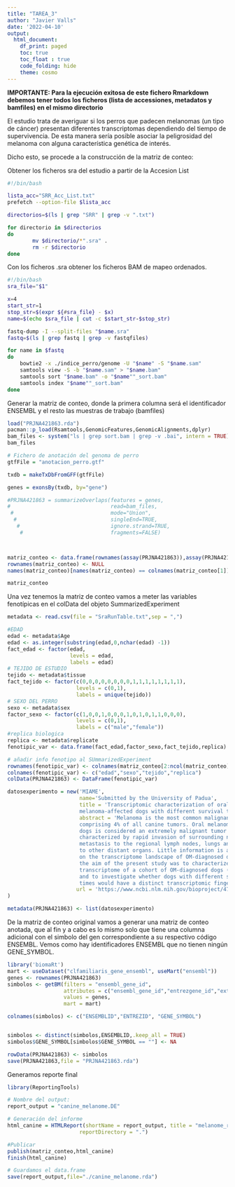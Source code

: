 ```yaml
---
title: "TAREA_3"
author: "Javier Valls"
date: '2022-04-10'
output: 
  html_document:
    df_print: paged
    toc: true
    toc_float : true
    code_folding: hide
    theme: cosmo
---
```


**IMPORTANTE: Para la ejecución exitosa de este fichero Rmarkdown debemos tener todos los ficheros (lista de accessiones, metadatos y bamfiles) en el mismo directorio**

El estudio trata de averiguar si los perros que padecen melanomas (un tipo de cáncer)
presentan diferentes transcriptomas dependiendo del tiempo de supervivencia. De 
esta manera sería posible asociar la peligrosidad del melanoma con alguna característica
genética de interés.

Dicho esto, se procede a la construcción de la matriz de conteo:

Obtener los ficheros sra del estudio a partir de la Accesion List
```bash
#!/bin/bash

lista_acc="SRR_Acc_List.txt"
prefetch --option-file $lista_acc

directorios=$(ls | grep "SRR" | grep -v ".txt")

for directorio in $directorios
do
        mv $directorio/*".sra" .
        rm -r $directorio
done
```

Con los ficheros .sra obtener los ficheros BAM de mapeo ordenados.
```bash
#!/bin/bash
sra_file="$1"

x=4
start_str=1
stop_str=$(expr ${#sra_file} - $x)
name=$(echo $sra_file | cut -c $start_str-$stop_str)

fastq-dump -I --split-files "$name.sra"
fastq=$(ls | grep fastq | grep -v fastqfiles)

for name in $fastq
do
    bowtie2 -x ./indice_perro/genome -U "$name" -S "$name.sam"
    samtools view -S -b "$name.sam" > "$name.bam"
    samtools sort "$name.bam" -o "$name""_sort.bam"
    samtools index "$name""_sort.bam"
done

```

Generar la matriz de conteo, donde la primera columna será el identificador
ENSEMBL y el resto las muestras de trabajo (bamfiles)

```r
load("PRJNA421863.rda")
pacman::p_load(Rsamtools,GenomicFeatures,GenomicAlignments,dplyr)
bam_files <- system("ls | grep sort.bam | grep -v .bai", intern = TRUE)
bam_files

# Fichero de anotación del genoma de perro
gtfFile = "anotacion_perro.gtf"

txdb = makeTxDbFromGFF(gtfFile)

genes = exonsBy(txdb, by="gene")

#PRJNA421863 = summarizeOverlaps(features = genes,
#                                read=bam_files,
 #                               mode="Union",
  #                              singleEnd=TRUE,
   #                             ignore.strand=TRUE,
    #                            fragments=FALSE)



matriz_conteo <- data.frame(rownames(assay(PRJNA421863)),assay(PRJNA421863))
rownames(matriz_conteo) <- NULL
names(matriz_conteo)[names(matriz_conteo) == colnames(matriz_conteo[1])] <- 'ENSEMBLID'

```

```r
matriz_conteo
```

Una vez tenemos la matriz de conteo vamos a meter las variables fenotípicas 
en el colData del objeto SummarizedExperiment

```r
metadata <- read.csv(file = "SraRunTable.txt",sep = ",")

#EDAD
edad <- metadata$Age
edad <- as.integer(substring(edad,0,nchar(edad) -1))
fact_edad <- factor(edad,
                    levels = edad,
                    labels = edad)
# TEJIDO DE ESTUDIO
tejido <- metadata$tissue
fact_tejido <- factor(c(0,0,0,0,0,0,0,0,1,1,1,1,1,1,1,1),
                      levels = c(0,1),
                      labels = unique(tejido))
# SEXO DEL PERRO
sexo <- metadata$sex
factor_sexo <- factor(c(1,0,0,1,0,0,0,1,0,1,0,1,1,0,0,0),
                      levels = c(0,1),
                      labels = c("male","female"))
#replica biologica
replica <- metadata$replicate
fenotipic_var <- data.frame(fact_edad,factor_sexo,fact_tejido,replica)

# añadir info fenotipo al SUmmarizedExperiment
rownames(fenotipic_var) <- colnames(matriz_conteo[2:ncol(matriz_conteo)])
colnames(fenotipic_var) <- c("edad","sexo","tejido","replica")
colData(PRJNA421863) <- DataFrame(fenotipic_var)

datosexperimento = new('MIAME',
                       name='Submitted by the University of Padua',
                       title = 'Transcriptomic characterization of oral 
                       melanoma-affected dogs with different survival times.',
                       abstract = 'Melanoma is the most common malignancy in dogs, 
                       comprising 4% of all canine tumors. Oral melanoma (OM) in 
                       dogs is considered an extremely malignant tumor and is 
                       characterized by rapid invasion of surrounding normal tissues,
                       metastasis to the regional lymph nodes, lungs and occasionally 
                       to other distant organs. Little information is available 
                       on the transcriptome landscape of OM-diagnosed dogs. Thus,
                       the aim of the present study was to characterize the 
                       transcriptome of a cohort of OM-diagnosed dogs (prior treatment)
                       and to investigate whether dogs with different survival 
                       times would have a distinct transcriptomic fingerprint. ', 
                      url = 'https://www.ncbi.nlm.nih.gov/bioproject/475196',
)

metadata(PRJNA421863) <- list(datosexperimento)

```

De la matriz de conteo original vamos a generar una matriz de conteo anotada,
que al fin y a cabo es lo mismo solo que tiene una columna adicional con el
simbolo del gen correspondiente a su respectivo código ENSEMBL. Vemos como hay
identificadores ENSEMBL que no tienen ningún GENE_SYMBOL.
```r

library('biomaRt')
mart <- useDataset("clfamiliaris_gene_ensembl", useMart("ensembl"))
genes <- rownames(PRJNA421863)
simbolos <- getBM(filters = "ensembl_gene_id",
                  attributes = c("ensembl_gene_id","entrezgene_id","external_gene_name"),
                  values = genes,
                  mart = mart)

colnames(simbolos) <- c("ENSEMBLID","ENTREZID", "GENE_SYMBOL")


simbolos <- distinct(simbolos,ENSEMBLID,.keep_all = TRUE)
simbolos$GENE_SYMBOL[simbolos$GENE_SYMBOL == ""] <- NA

rowData(PRJNA421863) <- simbolos
save(PRJNA421863,file = "PRJNA421863.rda")


```


Generamos reporte final
```r
library(ReportingTools)

# Nombre del output:
report_output = "canine_melanome.DE"

# Generación del informe
html_canine = HTMLReport(shortName = report_output, title = "melanome_report",
                       reportDirectory = ".")

#Publicar
publish(matriz_conteo,html_canine)
finish(html_canine)

# Guardamos el data.frame
save(report_output,file="./canine_melanome.rda")
```
